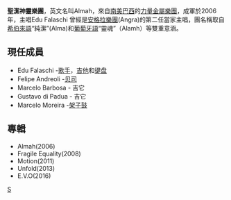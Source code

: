 '''聖潔神靈樂團'''，英文名叫Almah，來自[[南美|南美]][[巴西|巴西]]的[[力量金屬樂團|力量金屬樂團]]，成軍於2006年，主唱Edu Falaschi 曾經是[[安格拉樂團|安格拉樂團]](Angra)的第二任當家主唱，團名稱取自[[希伯來語|希伯來語]]“純潔”(Alma)和[[葡萄牙語|葡萄牙語]]“靈魂”（Alamh）等雙重意涵。

==現任成員==
* Edu Falaschi     -[[歌手|歌手]]，[[吉他|吉他]]和[[键盘|键盘]]
* Felipe Andreoli  -[[贝司|贝司]]
* Marcelo Barbosa  - 吉它
* Gustavo di Padua - 吉它
* Marcelo Moreira  -[[架子鼓|架子鼓]]

==專輯==
* Almah(2006)
* Fragile Equality(2008)
* Motion(2011)
* Unfold(2013)
* E.V.O(2016)

[[Category:男子演唱團體|S]]